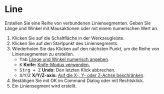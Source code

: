 
# Line

<Reference shortcut="Umschalt + A" command="Line" button="Werkzeugleiste" />

Erstellen Sie eine Reihe von verbundenen Liniensegmenten. Geben Sie Länge und Winkel mit Mausaktionen oder mit einem numerischen Wert an.

1. Klicken Sie auf die Schaltfläche <ButtonIcon type="button-line" /> in der Werkzeugleiste.
2. Klicken Sie auf den Startpunkt des Liniensegments.
3. Wiederholen Sie das Klicken auf den nächsten Punkt, um die Reihe von Liniensegmenten zu erstellen.
   - <kbd>Tab</kbd> [Länge und Winkel numerisch angeben](./sketching-essentials#specify-dimensions-numerically).
   - <kbd>K</kbd> **Knife:** [Knife-Modus verwenden.](./sketching-essentials#use-knife-mode)
   - <kbd>Strg + Z</kbd> **Undo:** Den letzten Klick abbrechen.
   - <kbd>X</kbd>/<kbd>Y</kbd>/<kbd>Z</kbd> **X/Y/Z-axis:** [Auf die X-, Y- oder Z-Achse beschränken](./sketching-essentials#constrain-to-an-axis).
4. Bestätigen Sie mit OK im Command Dialog oder mit Rechtsklick.
5. Ein Liniensegment wird erstellt.

<VideoPlayer fileName="line"/>